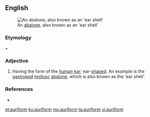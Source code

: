 ==English==
[[Image:AbaloneInside.jpg|thumb|An [[abalone]], also known as an 'ear shell']]

===Etymology===
{{etyl|la|en}} {{m|la|auris||ear}} + {{suffix|en||form}}

===Adjective===
{{en-adj}}

# Having the form of the [[human]] [[ear]]; ear-[[shaped]]. An example is the [[gastropod]] [[mollusc]] [[abalone]], which is also known as the 'ear shell'.

===References===
* {{R:Webster 1913}}

[[et:auriform]]
[[ku:auriform]]
[[my:auriform]]
[[ta:auriform]]
[[vi:auriform]]